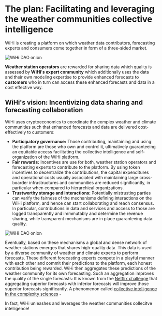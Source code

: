# The plan: Facilitating and leveraging the weather communities collective intelligence 
WiHi is creating a platform on which weather data contributors, forecasting experts and consumers come together in form of a three-sided market.

![WiHi DAO onion](./3-sided-market.png)

**Weather station operators** are rewarded for sharing data which quality is assessed by **WiHi's expert community** which additionally uses the data
and their own modeling expertise to provide enhanced forecasts to **customers** who in turn can access these enhanced forecasts and data in a cost effective way.

## WiHi's vision: Incentivizing data sharing and forecasting collaboration


WiHi uses cryptoeconomics to coordinate the complex weather and climate communities such that enhanced forecasts and data are delivered cost-effectively to customers:

- **Participatory governance:** Those contributing, maintaining and using the platform are those who own and control it, ultimatively guaranteeing an equitable access facilitating the collective intelligence and self-organization of the WiHi platform.
- **Fair rewards:** Incentives are use for both, weather station operators and forecasting experts to contribute to the platform. By using token incentives to decentralize the contributions, the capital expenditures and operational costs usually associated with maintaining large cross-boarder infrastructures and communities are reduced significantly, in particular when compared to hierarchical organizations.
- **Trustworthy storage and interactions:** Potentially mistrusting parties can varify the fairness of the mechanisms defining interactions on the WiHi platform, and hence can start collaborating and reach consensus. In particular, contributions in data and services and access to those
are logged transparently and immmutably and determine the revenue sharing, while transparent mechanisms are in place guaranteeing data quality.

![WiHi DAO onion](./wihi-model.png)

Eventually, based on these mechanisms a global and dense network of weather stations emerges that shares high-quality data.
This data is used by a diverse community of weather and climate experts to perform forecasts.
These different forecasting experts compete in a playful manner with each other and commit their predictions to the platform, each honest contribution being rewarded.
WiHi then aggregates these predictions of the weather community for its own forecasting. Such an aggregation improves the quality of the single forecasts: It is known from the [Netflix challenge](https://en.wikipedia.org/wiki/Netflix_Prize) that aggregating superior forecasts with inferior forecasts will improve those superior forecasts significantly. A phenomenon called [collective intelligence in the complexity sciences](https://medium.com/coinmonks/complex-systems-part-2-managing-complexity-with-bottom-up-solutions-9d6fadd88cc4) - 

In fact, WiHi unleashes and leverages the weather communities collecitve intelligence!





